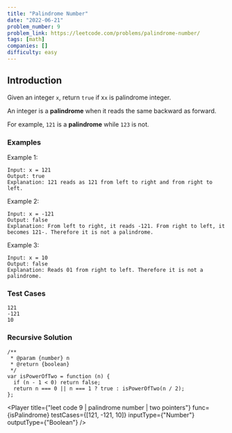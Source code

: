 ```yaml
---
title: "Palindrome Number"
date: "2022-06-21"
problem_number: 9
problem_link: https://leetcode.com/problems/palindrome-number/
tags: [math]
companies: []
difficulty: easy
---
```



<h2>Introduction</h2>

Given an integer <code>x</code>, return <code>true</code> if x<code>x</code> is palindrome integer.

An integer is a <strong>palindrome</strong> when it reads the same backward as forward.

For example, <code>121</code> is a <strong>palindrome</strong> while <code>123</code> is not.

<h3>Examples</h3>

Example 1:

```
Input: x = 121
Output: true
Explanation: 121 reads as 121 from left to right and from right to left.
```

Example 2:

```
Input: x = -121
Output: false
Explanation: From left to right, it reads -121. From right to left, it becomes 121-. Therefore it is not a palindrome.
```

Example 3:

```
Input: x = 10
Output: false
Explanation: Reads 01 from right to left. Therefore it is not a palindrome.
```

<h3>Test Cases</h3>

```
121
-121
10
```

<h3>Recursive Solution</h3>

```
/**
 * @param {number} n
 * @return {boolean}
 */
var isPowerOfTwo = function (n) {
  if (n - 1 < 0) return false;
  return n === 0 || n === 1 ? true : isPowerOfTwo(n / 2);
};
```

<Player
  title={"leet code 9 | palindrome number | two pointers"}
  func={isPalindrome}
  testCases={[121, -121, 10]}
  inputType={"Number"}
  outputType={"Boolean"}
/>
